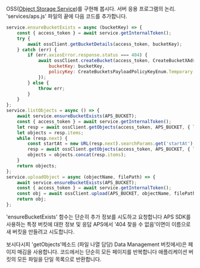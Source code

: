 OSS([Object Storage Service](https://aps.autodesk.com/en/docs/data/v2/developers_guide/basics/#object-storage-service-oss))를 구현해 봅시다.
서버 응용 프로그램의 논리. 'services/aps.js' 파일의 끝에 다음 코드를 추가합니다.

```js title="services/aps.js"
service.ensureBucketExists = async (bucketKey) => {
    const { access_token } = await service.getInternalToken();
    try {
        await ossClient.getBucketDetails(access_token, bucketKey);
    } catch (err) {
        if (err.axiosError.response.status === 404) {
            await ossClient.createBucket(access_token, CreateBucketXAdsRegionEnum.Us, {
                bucketKey: bucketKey,
                policyKey: CreateBucketsPayloadPolicyKeyEnum.Temporary
            });
        } else {
            throw err;  
        }
    }
};
service.listObjects = async () => {
    await service.ensureBucketExists(APS_BUCKET);
    const { access_token } = await service.getInternalToken();
    let resp = await ossClient.getObjects(access_token, APS_BUCKET, { limit: 64 });
    let objects = resp.items;
    while (resp.next) {
        const startAt = new URL(resp.next).searchParams.get('startAt');
        resp = await ossClient.getObjects(access_token, APS_BUCKET, { limit: 64, startAt });
        objects = objects.concat(resp.items);
    }
    return objects;
};
service.uploadObject = async (objectName, filePath) => {
    await service.ensureBucketExists(APS_BUCKET);
    const { access_token } = await service.getInternalToken();
    const obj = await ossClient.upload(APS_BUCKET, objectName, filePath, access_token);
    return obj;
};
```

'ensureBucketExists' 함수는 단순히 추가 정보를 시도하고 요청합니다
APS SDK를 사용하는 특정 버킷에 대한 정보 및 응답
APS에서 '404 찾을 수 없음'이면이 이름으로 새 버킷을 만들려고 시도합니다.

보시다시피 'getObjects'메소드 (파일 나열 담당)
Data Management 버킷에서)은 페이지 매김을 사용합니다. 코드에서는 단순히 모든 페이지를 반복합니다
애플리케이션 버킷의 모든 파일을 단일 목록으로 반환합니다.
